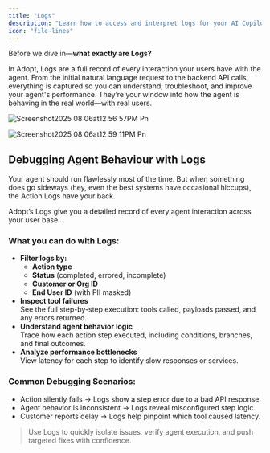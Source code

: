 ```yaml
---
title: "Logs"
description: "Learn how to access and interpret logs for your AI Copilot"
icon: "file-lines"
---
```


Before we dive in—**what exactly are Logs?**

In Adopt, Logs are a full record of every interaction your users have with the agent. From the initial natural language request to the backend API calls, everything is captured so you can understand, troubleshoot, and improve your agent's performance. They’re your window into how the agent is behaving in the real world—with real users.

![Screenshot2025 08 06at12 56 57PM Pn](/images/Screenshot2025-08-06at12.56.57PM.png)

![Screenshot2025 08 06at12 59 11PM Pn](/images/Screenshot2025-08-06at12.59.11PM.png)

## Debugging Agent Behaviour with Logs

Your agent should run flawlessly most of the time. But when something does go sideways (hey, even the best systems have occasional hiccups), the Action Logs have your back.

Adopt’s Logs give you a detailed record of every agent interaction across your user base.

### What you can do with Logs:

- **Filter logs by:**
  - **Action type**
  - **Status** (completed, errored, incomplete)
  - **Customer or Org ID**
  - **End User ID** (with PII masked)
- **Inspect tool failures**\
  See the full step-by-step execution: tools called, payloads passed, and any errors returned.
- **Understand agent behavior logic**\
  Trace how each action step executed, including conditions, branches, and final outcomes.
- **Analyze performance bottlenecks**\
  View latency for each step to identify slow responses or services.

### Common Debugging Scenarios:

- Action silently fails → Logs show a step error due to a bad API response.
- Agent behavior is inconsistent → Logs reveal misconfigured step logic.
- Customer reports delay → Logs help pinpoint which tool caused latency.

> Use Logs to quickly isolate issues, verify agent execution, and push targeted fixes with confidence.
